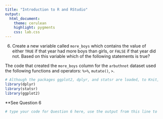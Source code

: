 ```yaml
---
title: "Introduction to R and RStudio"
output:
  html_document: 
    theme: cerulean 
    highlight: pygments
    css: lab.css
---
```


6. Create a new variable called `more_boys` which contains the value of either `TRUE` if that year had more boys than girls, or `FALSE` if that year did not. Based on this  variable which of the following statements is true? 

The code that created the `more_boys` column for the `arbuthnot` dataset used the following functions and operators: `%>%`, `mutate()`, `>`.

```r
# Although the packages ggplot2, dplyr, and statsr are loaded, to Knit, you must have the library functions in your .Rmd file. Don't erase this code block!
library(dplyr)
library(statsr)
library(ggplot2)
```

**See Question 6

```r
# type your code for Question 6 here, use the output from this line to answer Question 6, and Knit

```

